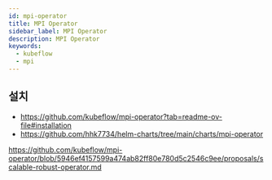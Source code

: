 ```yaml
---
id: mpi-operator
title: MPI Operator
sidebar_label: MPI Operator
description: MPI Operator
keywords:
  - kubeflow
  - mpi
---
```


## 설치

- https://github.com/kubeflow/mpi-operator?tab=readme-ov-file#installation
- https://github.com/hhk7734/helm-charts/tree/main/charts/mpi-operator

https://github.com/kubeflow/mpi-operator/blob/5946ef4157599a474ab82ff80e780d5c2546c9ee/proposals/scalable-robust-operator.md
